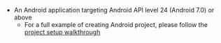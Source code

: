 * An Android application targeting Android API level 24 (Android 7.0) or above
    * For a full example of creating Android project, please follow the [project setup walkthrough](/lib/project-setup/create-application)
